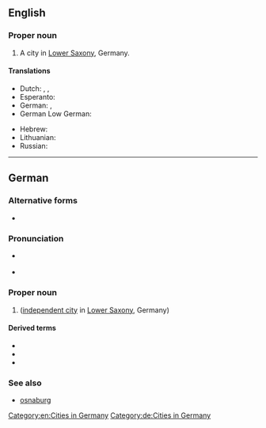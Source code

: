 ==English==
{{wikipedia}}

===Proper noun===
{{en-proper noun}}

# A city in [[Lower Saxony]], Germany.

====Translations====
{{trans-top|city in Lower Saxony}}
* Dutch: {{t|nl|Osnabrück}}, {{t|nl|Osnabrugge}}, {{t|nl|Osenbrugge}}
* Esperanto: {{t|eo|Osnabruko}}
* German: {{t+|de|Osnabrück|n}}, {{t|de|Osnabrick|n}} {{qualifier|Volhynian German}}
* German Low German: {{t|nds-de|Ossenbrügge|n}}
{{trans-mid}}
* Hebrew: {{t|he|אוסנבריק}}
* Lithuanian: {{t|lt|Osnabriukas}}
* Russian: {{t+|ru|Оснабрю́к}}
{{trans-bottom}}

[[Category:en:Cities in Germany]]

----

==German==
{{wikipedia|lang=de}}

===Alternative forms===
* {{l|de|Osnabrueck}} {{q|nonstandard or obsolete}}

===Pronunciation===
* {{a|Standard New High German}} {{IPA|[ˈɔsnaˌbʁʏk]|lang=de}}
* {{audio|De-Osnabrück.ogg|Audio|lang=de}}

===Proper noun===
{{de-proper noun|n|Osnabrücks}}

# {{l|en|Osnabrück}} ([[independent city]] in [[Lower Saxony]], Germany)

====Derived terms====
* {{l|de|Osnabrücker}}
* {{l|de|Osnabrückerin}}
* {{l|de|osnabrückisch}}

===See also===
* [[osnaburg]]

[[Category:de:Cities in Germany]]